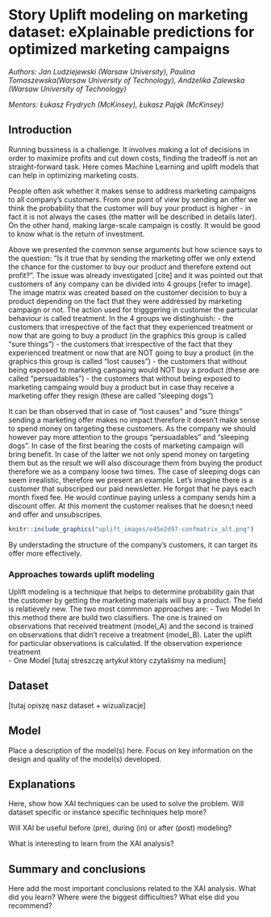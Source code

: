 # Story Uplift modeling on marketing dataset: eXplainable predictions for optimized marketing campaigns {#story-uplift-marketing}

*Authors: Jan Ludziejewski (Warsaw University), Paulina Tomaszewska(Warsaw University of Technology), Andżelika Zalewska (Warsaw University of Technology)*

*Mentors: Łukasz Frydrych (McKinsey), Łukasz Pająk (McKinsey)*

## Introduction 

Running bussiness is a challenge. It involves making a lot of decisions in order to maximize profits and cut down costs, finding the tradeoff is not an straight-forward task.
Here comes Machine Learning and uplift models that can help in optimizing marketing costs.

People often ask whether it makes sense to address marketing campaigns to all company's customers. 
From one point of view by sending an offer we think the probability that the customer will buy your product is higher - in fact it is not always the cases 
(the matter will be described in details later).
On the other hand, making large-scale campaign is costly. It would be good to know what is the return of investment. 

Above we presented the common sense arguments but how science says to the question: "Is it true that by sending the marketing offer we only extend the chance for the customer to buy our product and therefore extend out profit?".
<!-- ![image](uplift_images/e45e2d97-confmatrix_alt.png) -->
The issue was already investigated [cite] and it was pointed out that customers of any company can be divided into 4 groups [refer to image]. The image matrix was created based on the customer decision to buy a product depending on the fact that they were addressed by marketing campaign or not. The action used for trigggering in customer the particular behaviour is called treatment. In the 4 groups we distinghuish:
- the customers that irrespective of the fact that they experienced treatment or now that are going to buy a product (in the graphics this group is called "sure things")
- the customers that irrespective of the fact that they experienced treatment or now that are NOT going to buy a product (in the graphics this group is called "lost causes")
- the customers that without being exposed to marketing campaing would NOT buy a product (these are called "persuadables")
- the customers that without being exposed to marketing campaing would buy a product but in case thay receive a marketing offer they resign (these are called "sleeping dogs")

It can be than observed that in case of "lost causes" and "sure things" sending a marketing offer makes no impact therefore it doesn't make sense to spend money on targeting these customers. As the company we should however pay more attention to the groups "persuadables" and "sleeping dogs". In case of the first bearing the costs of marketing campaign will bring benefit. In case of the latter we not only spend money on targeting them but as the result we will also discourage them from buying the product therefore we as a company loose two times. The case of sleeping dogs can seem irrealistic, therefore we present an example. Let's imagine there is a customer that subscriped our paid newsletter. He forgot that he pays each month fixed fee. He would continue paying unless a company sends him a discount offer. At this moment the customer realises that he doesn;t need and offer and unsubscripes.

```{r cc-logo, echo=FALSE, fig.cap='Customer types taking into consideration their response to treatment', out.width = '50%', fig.align='center'}
knitr::include_graphics("uplift_images/e45e2d97-confmatrix_alt.png")
```

By understading the structure of the company's customers, it can target its offer more effectively.

### Approaches towards uplift modeling
Uplift modeling is a technique that helps to determine probability gain that the customer by getting the marketing materials will buy a product.
The field is relatievely new. The two most commmon approaches are:
- Two Model
In this method there are build two classifiers. The one is trained on observations that received treatment (model_A) and the second is trained on observations that didn't receive a treatment (model_B). Later the uplift for particular observations is calculated. If the observation experience treatment  
- One Model
[tutaj streszczę artykuł który czytaliśmy na medium]

## Dataset
[tutaj opiszę nasz dataset + wizualizacje] 


## Model 

Place a description of the model(s) here. Focus on key information on the design and quality of the model(s) developed.

## Explanations

Here, show how XAI techniques can be used to solve the problem.
Will dataset specific or instance specific techniques help more?

Will XAI be useful before (pre), during (in) or after (post) modeling?

What is interesting to learn from the XAI analysis?


## Summary and conclusions 

Here add the most important conclusions related to the XAI analysis.
What did you learn? 
Where were the biggest difficulties?
What else did you recommend?
